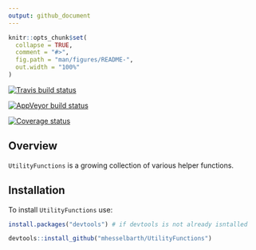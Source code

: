 ```yaml
---
output: github_document
---
```


<!-- README.md is generated from README.Rmd. Please edit that file -->

```r
knitr::opts_chunk$set(
  collapse = TRUE,
  comment = "#>",
  fig.path = "man/figures/README-",
  out.width = "100%"
)
```

[![Travis build status](https://travis-ci.org/mhesselbarth/UtilityFunctions.svg?branch=master)](https://travis-ci.org/mhesselbarth/UtilityFunctions)

[![AppVeyor build status](https://ci.appveyor.com/api/projects/status/github/mhesselbarth/UtilityFunctions?branch=master&svg=true)](https://ci.appveyor.com/project/mhesselbarth/UtilityFunctions)

 [![Coverage status](https://codecov.io/gh/mhesselbarth/UtilityFunctions/branch/master/graph/badge.svg)](https://codecov.io/github/mhesselbarth/UtilityFunctions?branch=master)

## Overview

`UtilityFunctions` is a growing collection of various helper functions.

## Installation

To install `UtilityFunctions` use: 
  
```r
install.packages("devtools") # if devtools is not already isntalled

devtools::install_github("mhesselbarth/UtilityFunctions")
```
